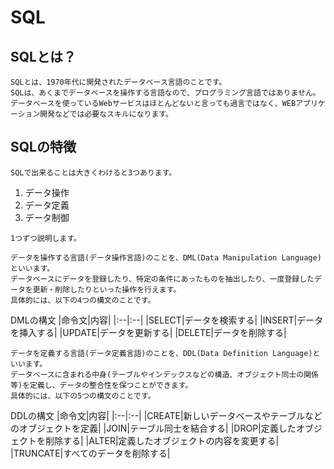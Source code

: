 # SQL

## SQLとは？
```
SQLとは、1970年代に開発されたデータベース言語のことです。
SQLは、あくまでデータベースを操作する言語なので、プログラミング言語ではありません。
データベースを使っているWebサービスはほとんどないと言っても過言ではなく、WEBアプリケーション開発などでは必要なスキルになります。
```

## SQLの特徴
```
SQLで出来ることは大きくわけると3つあります。
```
1. データ操作
2. データ定義
3. データ制御
```
1つずつ説明します。

データを操作する言語(データ操作言語)のことを、DML(Data Manipulation Language)といいます。
データベースにデータを登録したり、特定の条件にあったものを抽出したり、一度登録したデータを更新・削除したりといった操作を行えます。
具体的には、以下の4つの構文のことです。
```
DMLの構文
|命令文|内容|
|:--|:--|
|SELECT|データを検索する|
|INSERT|データを挿入する|
|UPDATE|データを更新する|
|DELETE|データを削除する|
```
データを定義する言語(データ定義言語)のことを、DDL(Data Definition Language)といいます。
データベースに含まれる中身(テーブルやインデックスなどの構造、オブジェクト同士の関係等)を定義し、データの整合性を保つことができます。
具体的には、以下の5つの構文のことです。
```
DDLの構文
|命令文|内容|
|:--|:--|
|CREATE|新しいデータベースやテーブルなどのオブジェクトを定義|
|JOIN|テーブル同士を結合する|
|DROP|定義したオブジェクトを削除する|
|ALTER|定義したオブジェクトの内容を変更する|
|TRUNCATE|すべてのデータを削除する|

